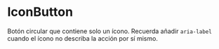 
<Meta of={Stories} />

# IconButton

Botón circular que contiene solo un ícono. Recuerda añadir `aria-label` cuando el ícono no describa la acción por sí mismo.

<Story id="atoms-iconbutton--default" />

<ArgsTable of={IconButton} story="Default" />
